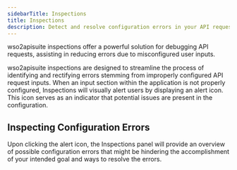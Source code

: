 ```yaml
---
sidebarTitle: Inspections
title: Inspections
description: Detect and resolve configuration errors in your API requests.
---
```


wso2apisuite inspections offer a powerful solution for debugging API requests, assisting in reducing errors due to misconfigured user inputs. 

wso2apisuite inspections are designed to streamline the process of identifying and rectifying errors stemming from improperly configured API request inputs. When an input section within the application is not properly configured, Inspections will visually alert users by displaying an alert icon. This icon serves as an indicator that potential issues are present in the configuration.

## Inspecting Configuration Errors

Upon clicking the alert icon, the Inspections panel will provide an overview of possible configuration errors that might be hindering the accomplishment of your intended goal and ways to resolve the errors.
